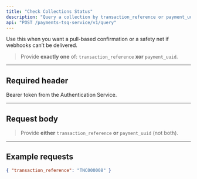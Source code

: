 ```yaml
---
title: "Check Collections Status"
description: "Query a collection by transaction_reference or payment_uuid."
api: "POST /payments-tsq-service/v1/query"
---
```


Use this when you want a pull-based confirmation or a safety net if webhooks can’t be delivered.

> Provide **exactly one** of: `transaction_reference` **xor** `payment_uuid`.

---

## Required header

<ParamField header="Authorization" type="string" required placeholder="Bearer eyJhbGciOi...">
  Bearer token from the Authentication Service.
</ParamField>

---

## Request body
<ParamField body="transaction_reference" type="string" placeholder="TNC000008" />

<ParamField body="payment_uuid" type="string" placeholder="8363546214883574601" />

> Provide **either** `transaction_reference` **or** `payment_uuid` (not both).

---

## Example requests

```json
{ "transaction_reference": "TNC000008" }
